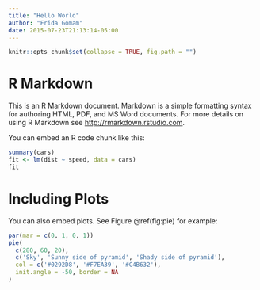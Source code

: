 ```yaml
---
title: "Hello World"
author: "Frida Gomam"
date: 2015-07-23T21:13:14-05:00
---
```


```r
knitr::opts_chunk$set(collapse = TRUE, fig.path = "")
```

# R Markdown

This is an R Markdown document. Markdown is a simple formatting syntax for authoring HTML, PDF, and MS Word documents. For more details on using R Markdown see <http://rmarkdown.rstudio.com>.

You can embed an R code chunk like this:

```r
summary(cars)
fit <- lm(dist ~ speed, data = cars)
fit
```

# Including Plots

You can also embed plots. See Figure \@ref(fig:pie) for example:

```r
par(mar = c(0, 1, 0, 1))
pie(
  c(280, 60, 20),
  c('Sky', 'Sunny side of pyramid', 'Shady side of pyramid'),
  col = c('#0292D8', '#F7EA39', '#C4B632'),
  init.angle = -50, border = NA
)
```
